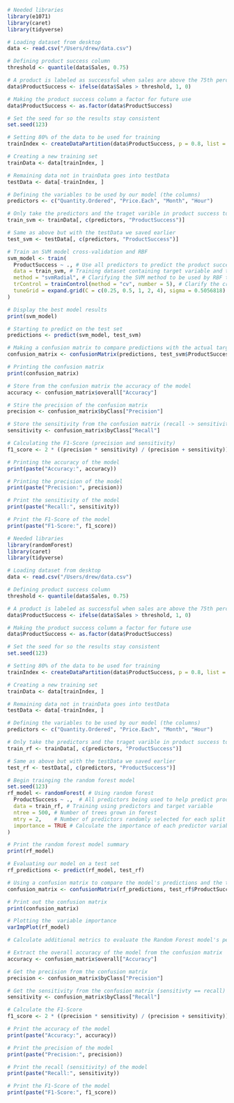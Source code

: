 ```r

# Needed libraries
library(e1071)
library(caret)
library(tidyverse)

# Loading dataset from desktop
data <- read.csv("/Users/drew/data.csv")

# Defining product success column
threshold <- quantile(data$Sales, 0.75)

# A product is labeled as successful when sales are above the 75th percentile 
data$ProductSuccess <- ifelse(data$Sales > threshold, 1, 0)

# Making the product success column a factor for future use
data$ProductSuccess <- as.factor(data$ProductSuccess)

# Set the seed for so the results stay consistent 
set.seed(123)

# Setting 80% of the data to be used for training
trainIndex <- createDataPartition(data$ProductSuccess, p = 0.8, list = FALSE)

# Creating a new training set 
trainData <- data[trainIndex, ]

# Remaining data not in trainData goes into testData
testData <- data[-trainIndex, ]

# Defining the variables to be used by our model (the columns)
predictors <- c("Quantity.Ordered", "Price.Each", "Month", "Hour")

# Only take the predictors and the traget varible in product success to put into variable train_svm 
train_svm <- trainData[, c(predictors, "ProductSuccess")]

# Same as above but with the testData we saved earlier 
test_svm <- testData[, c(predictors, "ProductSuccess")]

# Train an SVM model cross-validation and RBF
svm_model <- train(
  ProductSuccess ~ ., # Use all predictors to predict the product success
  data = train_svm, # Training dataset containing target variable and the predictors
  method = "svmRadial", # Clarifying the SVM method to be used by RBF that we loaded
  trControl = trainControl(method = "cv", number = 5), # Clarify the cross-validation method
  tuneGrid = expand.grid(C = c(0.25, 0.5, 1, 2, 4), sigma = 0.5056818) # The grid for tuning
)

# Display the best model results
print(svm_model)

# Starting to predict on the test set
predictions <- predict(svm_model, test_svm)

# Making a confusion matrix to compare predictions with the actual target values 
confusion_matrix <- confusionMatrix(predictions, test_svm$ProductSuccess)

# Printing the confusion matrix
print(confusion_matrix)

# Store from the confusion matrix the accuracy of the model
accuracy <- confusion_matrix$overall["Accuracy"]

# Stire the precision of the confusion matrix
precision <- confusion_matrix$byClass["Precision"]

# Store the sensitivity from the confusion matrix (recall -> sensitivity)
sensitivity <- confusion_matrix$byClass["Recall"]

# Calculating the F1-Score (precision and sensitivity)
f1_score <- 2 * ((precision * sensitivity) / (precision + sensitivity))

# Printing the accuracy of the model
print(paste("Accuracy:", accuracy))

# Printing the precision of the model
print(paste("Precision:", precision))

# Print the sensitivity of the model
print(paste("Recall:", sensitivity))

# Print the F1-Score of the model
print(paste("F1-Score:", f1_score))

```

```r

# Needed libraries
library(randomForest)
library(caret)
library(tidyverse)

# Loading dataset from desktop
data <- read.csv("/Users/drew/data.csv")

# Defining product success column
threshold <- quantile(data$Sales, 0.75)

# A product is labeled as successful when sales are above the 75th percentile 
data$ProductSuccess <- ifelse(data$Sales > threshold, 1, 0)

# Making the product success column a factor for future use
data$ProductSuccess <- as.factor(data$ProductSuccess)

# Set the seed for so the results stay consistent 
set.seed(123)

# Setting 80% of the data to be used for training
trainIndex <- createDataPartition(data$ProductSuccess, p = 0.8, list = FALSE)

# Creating a new training set 
trainData <- data[trainIndex, ]

# Remaining data not in trainData goes into testData
testData <- data[-trainIndex, ]

# Defining the variables to be used by our model (the columns)
predictors <- c("Quantity.Ordered", "Price.Each", "Month", "Hour")

# Only take the predictors and the traget varible in product success to put into variable train_svm 
train_rf <- trainData[, c(predictors, "ProductSuccess")]

# Same as above but with the testData we saved earlier 
test_rf <- testData[, c(predictors, "ProductSuccess")]

# Begin trainging the random forest model
set.seed(123)
rf_model <- randomForest( # Using random forest
  ProductSuccess ~ .,  # All predictors being used to help predict product success
  data = train_rf, # Training using predictors and target variable
  ntree = 500, # Number of trees grown in forest
  mtry = 2,    # Number of predictors randomly selected for each split
  importance = TRUE # Calculate the importance of each predictor variable as a whole
)

# Print the random forest model summary
print(rf_model)

# Evaluating our model on a test set 
rf_predictions <- predict(rf_model, test_rf)

# Using a confusion matrix to compare the model's predictions and the target values
confusion_matrix <- confusionMatrix(rf_predictions, test_rf$ProductSuccess)

# Print out the confusion matrix
print(confusion_matrix)

# Plotting the  variable importance
varImpPlot(rf_model)

# Calculate additional metrics to evaluate the Random Forest model's performance

# Extract the overall accuracy of the model from the confusion matrix
accuracy <- confusion_matrix$overall["Accuracy"]

# Get the precision from the confusion matrix
precision <- confusion_matrix$byClass["Precision"]

# Get the sensitivity from the confusion matrix (sensitivty == recall)
sensitivity <- confusion_matrix$byClass["Recall"]

# Calculate the F1-Score
f1_score <- 2 * ((precision * sensitivity) / (precision + sensitivity))

# Print the accuracy of the model
print(paste("Accuracy:", accuracy))

# Print the precision of the model
print(paste("Precision:", precision))

# Print the recall (sensitivity) of the model
print(paste("Recall:", sensitivity))

# Print the F1-Score of the model 
print(paste("F1-Score:", f1_score))

```
